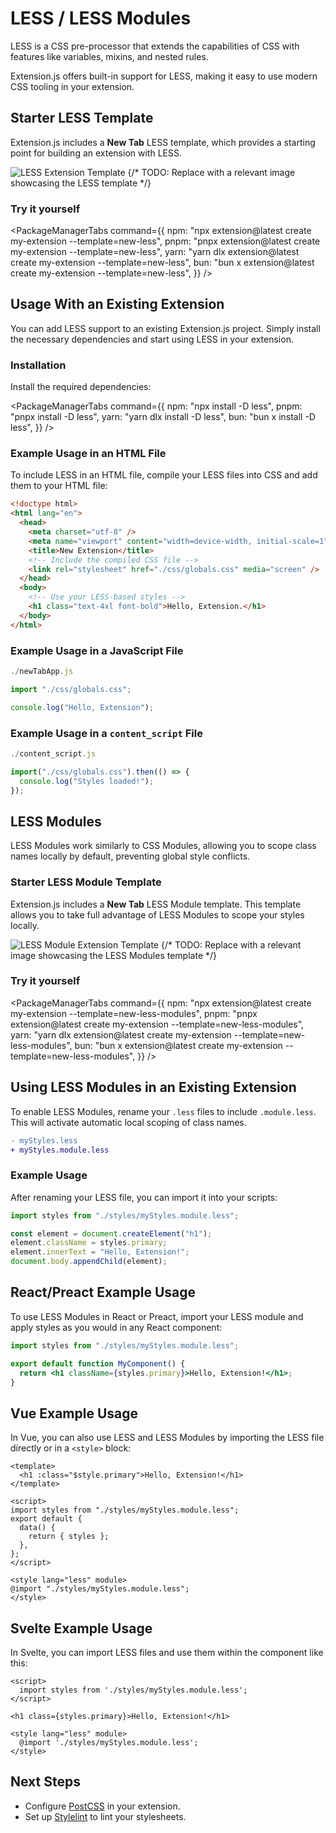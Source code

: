 
<AvatarImage icon="less" />

# LESS / LESS Modules

LESS is a CSS pre-processor that extends the capabilities of CSS with features like variables, mixins, and nested rules.

Extension.js offers built-in support for LESS, making it easy to use modern CSS tooling in your extension.

## Starter LESS Template

Extension.js includes a **New Tab** LESS template, which provides a starting point for building an extension with LESS.

![LESS Extension Template](https://placehold.co/600x400)
{/* TODO: Replace with a relevant image showcasing the LESS template */}

### Try it yourself

<PackageManagerTabs
  command={{
    npm: "npx extension@latest create my-extension --template=new-less",
    pnpm: "pnpx extension@latest create my-extension --template=new-less",
    yarn: "yarn dlx extension@latest create my-extension --template=new-less",
    bun: "bun x extension@latest create my-extension --template=new-less",
  }}
/>

## Usage With an Existing Extension

You can add LESS support to an existing Extension.js project. Simply install the necessary dependencies and start using LESS in your extension.

### Installation

Install the required dependencies:

<PackageManagerTabs
  command={{
    npm: "npx install -D less",
    pnpm: "pnpx install -D less",
    yarn: "yarn dlx install -D less",
    bun: "bun x install -D less",
  }}
/>

### Example Usage in an HTML File

To include LESS in an HTML file, compile your LESS files into CSS and add them to your HTML file:

```html
<!doctype html>
<html lang="en">
  <head>
    <meta charset="utf-8" />
    <meta name="viewport" content="width=device-width, initial-scale=1" />
    <title>New Extension</title>
    <!-- Include the compiled CSS file -->
    <link rel="stylesheet" href="./css/globals.css" media="screen" />
  </head>
  <body>
    <!-- Use your LESS-based styles -->
    <h1 class="text-4xl font-bold">Hello, Extension.</h1>
  </body>
</html>
```

### Example Usage in a JavaScript File

```js
./newTabApp.js

import "./css/globals.css";

console.log("Hello, Extension");
```

### Example Usage in a `content_script` File

```js
./content_script.js

import("./css/globals.css").then(() => {
  console.log("Styles loaded!");
});
```

## LESS Modules

LESS Modules work similarly to CSS Modules, allowing you to scope class names locally by default, preventing global style conflicts.

### Starter LESS Module Template

Extension.js includes a **New Tab** LESS Module template. This template allows you to take full advantage of LESS Modules to scope your styles locally.

![LESS Module Extension Template](https://placehold.co/600x400)
{/* TODO: Replace with a relevant image showcasing the LESS Modules template */}

### Try it yourself

<PackageManagerTabs
  command={{
    npm: "npx extension@latest create my-extension --template=new-less-modules",
    pnpm: "pnpx extension@latest create my-extension --template=new-less-modules",
    yarn: "yarn dlx extension@latest create my-extension --template=new-less-modules",
    bun: "bun x extension@latest create my-extension --template=new-less-modules",
  }}
/>

## Using LESS Modules in an Existing Extension

To enable LESS Modules, rename your `.less` files to include `.module.less`. This will activate automatic local scoping of class names.

```diff
- myStyles.less
+ myStyles.module.less
```

### Example Usage

After renaming your LESS file, you can import it into your scripts:

```js
import styles from "./styles/myStyles.module.less";

const element = document.createElement("h1");
element.className = styles.primary;
element.innerText = "Hello, Extension!";
document.body.appendChild(element);
```

## React/Preact Example Usage

To use LESS Modules in React or Preact, import your LESS module and apply styles as you would in any React component:

```jsx
import styles from "./styles/myStyles.module.less";

export default function MyComponent() {
  return <h1 className={styles.primary}>Hello, Extension!</h1>;
}
```

## Vue Example Usage

In Vue, you can also use LESS and LESS Modules by importing the LESS file directly or in a `<style>` block:

```vue
<template>
  <h1 :class="$style.primary">Hello, Extension!</h1>
</template>

<script>
import styles from "./styles/myStyles.module.less";
export default {
  data() {
    return { styles };
  },
};
</script>

<style lang="less" module>
@import "./styles/myStyles.module.less";
</style>
```

## Svelte Example Usage

In Svelte, you can import LESS files and use them within the component like this:

```svelte
<script>
  import styles from './styles/myStyles.module.less';
</script>

<h1 class={styles.primary}>Hello, Extension!</h1>

<style lang="less" module>
  @import './styles/myStyles.module.less';
</style>
```

## Next Steps

- Configure [PostCSS](../integrations/postcss.mdx) in your extension.
- Set up [Stylelint](../integrations/stylelint.mdx) to lint your stylesheets.
